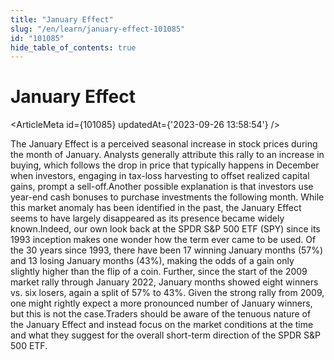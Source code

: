 ```yaml
---
title: "January Effect"
slug: "/en/learn/january-effect-101085"
id: "101085"
hide_table_of_contents: true
---
```



# January Effect

<ArticleMeta id={101085} updatedAt={'2023-09-26 13:58:54'} />
<div className='border-solid border-b border-t-0 my-4 border-[var(--ifm-color-gray-300)]' />

The January Effect is a perceived seasonal increase in stock prices during the month of January. Analysts generally attribute this rally to an increase in buying, which follows the drop in price that typically happens in December when investors, engaging in tax-loss harvesting to offset realized capital gains, prompt a sell-off.Another possible explanation is that investors use year-end cash bonuses to purchase investments the following month. While this market anomaly has been identified in the past, the January Effect seems to have largely disappeared as its presence became widely known.Indeed, our own look back at the SPDR S&P 500 ETF (SPY) since its 1993 inception makes one wonder how the term ever came to be used. Of the 30 years since 1993, there have been 17 winning January months (57%) and 13 losing January months (43%), making the odds of a gain only slightly higher than the flip of a coin. Further, since the start of the 2009 market rally through January 2022, January months showed eight winners vs. six losers, again a split of 57% to 43%. Given the strong rally from 2009, one might rightly expect a more pronounced number of January winners, but this is not the case.Traders should be aware of the tenuous nature of the January Effect and instead focus on the market conditions at the time and what they suggest for the overall short-term direction of the SPDR S&P 500 ETF.
